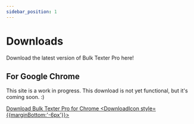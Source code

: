 ```yaml
---
sidebar_position: 1
---
```


# Downloads

Download the latest version of Bulk Texter Pro here!

## For Google Chrome
This site is a work in progress. This download is not yet functional, but it's coming soon. :)

[Download Bulk Texter Pro for Chrome <DownloadIcon style={{marginBottom:'-6px'}}></DownloadIcon>](https://www.bulktexterpro.com/releases/BulkTexterPro-Chrome.zip)

